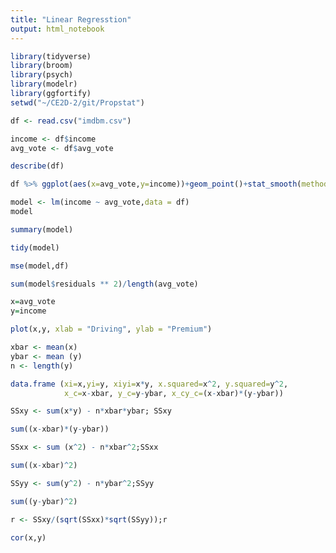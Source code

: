 ```yaml
---
title: "Linear Regresstion"
output: html_notebook
---
```

```r
library(tidyverse)
library(broom)
library(psych)
library(modelr)
library(ggfortify)
setwd("~/CE2D-2/git/Propstat")

df <- read.csv("imdbm.csv")

income <- df$income
avg_vote <- df$avg_vote

```

```r
describe(df)

```

```r
df %>% ggplot(aes(x=avg_vote,y=income))+geom_point()+stat_smooth(method = 'lm',se=FALSE)
```

```r
model <- lm(income ~ avg_vote,data = df)
model
```

```r
summary(model)
```

```r
tidy(model)
```

```r
mse(model,df)
```
```r
sum(model$residuals ** 2)/length(avg_vote)
```
```r
x=avg_vote
y=income


```




```r
plot(x,y, xlab = "Driving", ylab = "Premium")
```

```r
xbar <- mean(x)
ybar <- mean (y)
n <- length(y)

data.frame (xi=x,yi=y, xiyi=x*y, x.squared=x^2, y.squared=y^2, 
            x_c=x-xbar, y_c=y-ybar, x_cy_c=(x-xbar)*(y-ybar))
```
```r
SSxy <- sum(x*y) - n*xbar*ybar; SSxy
```
```r
sum((x-xbar)*(y-ybar))
```
```r
SSxx <- sum (x^2) - n*xbar^2;SSxx
```
```r
sum((x-xbar)^2)
```
```r
SSyy <- sum(y^2) - n*ybar^2;SSyy
```


```r
sum((y-ybar)^2)
```


```r
r <- SSxy/(sqrt(SSxx)*sqrt(SSyy));r
```


```r
cor(x,y)
```





